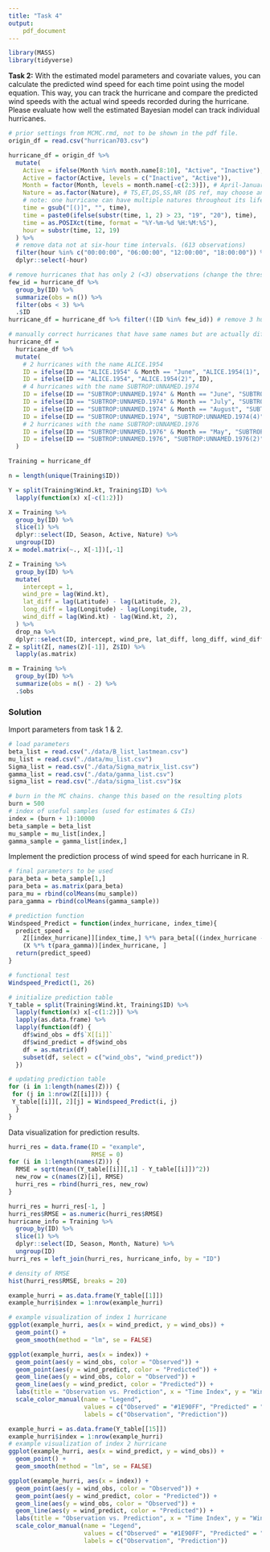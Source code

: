 ```yaml
---
title: "Task 4"
output: 
    pdf_document
---
```


```r
library(MASS)
library(tidyverse)
```

**Task 2:** With the estimated model parameters and covariate values, you can calculate the predicted wind speed for each time point using the model equation. This way, you can track the hurricane and compare the predicted wind speeds with the actual wind speeds recorded during the hurricane. Please evaluate how well the estimated Bayesian model can track individual hurricanes.

```r
# prior settings from MCMC.rmd, not to be shown in the pdf file.
origin_df = read.csv("hurrican703.csv")

hurricane_df = origin_df %>% 
  mutate(
    Active = ifelse(Month %in% month.name[8:10], "Active", "Inactive"),
    Active = factor(Active, levels = c("Inactive", "Active")),
    Month = factor(Month, levels = month.name[-c(2:3)]), # April-January (January ref, may choose another)
    Nature = as.factor(Nature), # TS,ET,DS,SS,NR (DS ref, may choose another)
    # note: one hurricane can have multiple natures throughout its life
    time = gsub("[()]", "", time),
    time = paste0(ifelse(substr(time, 1, 2) > 23, "19", "20"), time),
    time = as.POSIXct(time, format = "%Y-%m-%d %H:%M:%S"),
    hour = substr(time, 12, 19)
  ) %>% 
  # remove data not at six-hour time intervals. (613 observations)
  filter(hour %in% c("00:00:00", "06:00:00", "12:00:00", "18:00:00")) %>% 
  dplyr::select(-hour)

# remove hurricanes that has only 2 (<3) observations (change the threshold if you wish)
few_id = hurricane_df %>% 
  group_by(ID) %>% 
  summarize(obs = n()) %>% 
  filter(obs < 3) %>% 
  .$ID
hurricane_df = hurricane_df %>% filter(!(ID %in% few_id)) # remove 3 hurricanes

# manually correct hurricanes that have same names but are actually different
hurricane_df = 
  hurricane_df %>% 
  mutate(
    # 2 hurricanes with the name ALICE.1954
    ID = ifelse(ID == "ALICE.1954" & Month == "June", "ALICE.1954(1)", ID),
    ID = ifelse(ID == "ALICE.1954", "ALICE.1954(2)", ID),
    # 4 hurricanes with the name SUBTROP:UNNAMED.1974
    ID = ifelse(ID == "SUBTROP:UNNAMED.1974" & Month == "June", "SUBTROP:UNNAMED.1974(1)", ID),
    ID = ifelse(ID == "SUBTROP:UNNAMED.1974" & Month == "July", "SUBTROP:UNNAMED.1974(2)", ID),
    ID = ifelse(ID == "SUBTROP:UNNAMED.1974" & Month == "August", "SUBTROP:UNNAMED.1974(3)", ID),
    ID = ifelse(ID == "SUBTROP:UNNAMED.1974", "SUBTROP:UNNAMED.1974(4)", ID),
    # 2 hurricanes with the name SUBTROP:UNNAMED.1976
    ID = ifelse(ID == "SUBTROP:UNNAMED.1976" & Month == "May", "SUBTROP:UNNAMED.1976(1)", ID),
    ID = ifelse(ID == "SUBTROP:UNNAMED.1976", "SUBTROP:UNNAMED.1976(2)", ID)
  )

Training = hurricane_df

n = length(unique(Training$ID))

Y = split(Training$Wind.kt, Training$ID) %>% 
  lapply(function(x) x[-c(1:2)])

X = Training %>% 
  group_by(ID) %>% 
  slice(1) %>% 
  dplyr::select(ID, Season, Active, Nature) %>% 
  ungroup(ID)
X = model.matrix(~., X[-1])[,-1]

Z = Training %>% 
  group_by(ID) %>% 
  mutate(
    intercept = 1,
    wind_pre = lag(Wind.kt),
    lat_diff = lag(Latitude) - lag(Latitude, 2),
    long_diff = lag(Longitude) - lag(Longitude, 2),
    wind_diff = lag(Wind.kt) - lag(Wind.kt, 2),
  ) %>% 
  drop_na %>% 
  dplyr::select(ID, intercept, wind_pre, lat_diff, long_diff, wind_diff)
Z = split(Z[, names(Z)[-1]], Z$ID) %>% 
  lapply(as.matrix)

m = Training %>% 
  group_by(ID) %>% 
  summarize(obs = n() - 2) %>% 
  .$obs
```

### Solution

Import parameters from task 1 & 2.
```r
# load parameters
beta_list = read.csv("./data/B_list_lastmean.csv")
mu_list = read.csv("./data/mu_list.csv")
Sigma_list = read.csv("./data/Sigma_matrix_list.csv")
gamma_list = read.csv("./data/gamma_list.csv")
sigma_list = read.csv("./data/sigma_list.csv")$x

# burn in the MC chains. change this based on the resulting plots
burn = 500 
# index of useful samples (used for estimates & CIs)
index = (burn + 1):10000
beta_sample = beta_list
mu_sample = mu_list[index,]
gamma_sample = gamma_list[index,]
```

Implement the prediction process of wind speed for each hurricane in R.
```r
# final parameters to be used
para_beta = beta_sample[1,]
para_beta = as.matrix(para_beta)
para_mu = rbind(colMeans(mu_sample))
para_gamma = rbind(colMeans(gamma_sample))

# prediction function
Windspeed_Predict = function(index_hurricane, index_time){
  predict_speed = 
    Z[[index_hurricane]][index_time,] %*% para_beta[((index_hurricane - 1) * 5 + 1):((index_hurricane - 1) * 5 + 5)] + 
    (X %*% t(para_gamma))[index_hurricane, ]
  return(predict_speed)
}

# functional test
Windspeed_Predict(1, 26)

# initialize prediction table
Y_table = split(Training$Wind.kt, Training$ID) %>% 
  lapply(function(x) x[-c(1:2)]) %>%
  lapply(as.data.frame) %>%
  lapply(function(df) {
    df$wind_obs = df$`X[[i]]`
    df$wind_predict = df$wind_obs
    df = as.matrix(df)
    subset(df, select = c("wind_obs", "wind_predict"))
  })

# updating prediction table
for (i in 1:length(names(Z))) {
 for (j in 1:nrow(Z[[i]])) {
 Y_table[[i]][, 2][j] = Windspeed_Predict(i, j)
  } 
}
```

Data visualization for prediction results.
```r
hurri_res = data.frame(ID = "example",
                       RMSE = 0)
for (i in 1:length(names(Z))) {
  RMSE = sqrt(mean((Y_table[[i]][,1] - Y_table[[i]])^2))
  new_row = c(names(Z)[i], RMSE)
  hurri_res = rbind(hurri_res, new_row)
}

hurri_res = hurri_res[-1, ]
hurri_res$RMSE = as.numeric(hurri_res$RMSE)
hurricane_info = Training %>% 
  group_by(ID) %>% 
  slice(1) %>% 
  dplyr::select(ID, Season, Month, Nature) %>% 
  ungroup(ID)
hurri_res = left_join(hurri_res, hurricane_info, by = "ID")

# density of RMSE
hist(hurri_res$RMSE, breaks = 20)

example_hurri = as.data.frame(Y_table[[1]])
example_hurri$index = 1:nrow(example_hurri)

# example visualization of index 1 hurricane
ggplot(example_hurri, aes(x = wind_predict, y = wind_obs)) + 
  geom_point() + 
  geom_smooth(method = "lm", se = FALSE)

ggplot(example_hurri, aes(x = index)) +
  geom_point(aes(y = wind_obs, color = "Observed")) +
  geom_point(aes(y = wind_predict, color = "Predicted")) +
  geom_line(aes(y = wind_obs, color = "Observed")) +
  geom_line(aes(y = wind_predict, color = "Predicted")) +
  labs(title = "Observation vs. Prediction", x = "Time Index", y = "Wind Speed") +
  scale_color_manual(name = "Legend",
                     values = c("Observed" = "#1E90FF", "Predicted" = "orange"),
                     labels = c("Observation", "Prediction"))

example_hurri = as.data.frame(Y_table[[15]])
example_hurri$index = 1:nrow(example_hurri)
# example visualization of index 2 hurricane
ggplot(example_hurri, aes(x = wind_predict, y = wind_obs)) + 
  geom_point() + 
  geom_smooth(method = "lm", se = FALSE)

ggplot(example_hurri, aes(x = index)) +
  geom_point(aes(y = wind_obs, color = "Observed")) +
  geom_point(aes(y = wind_predict, color = "Predicted")) +
  geom_line(aes(y = wind_obs, color = "Observed")) +
  geom_line(aes(y = wind_predict, color = "Predicted")) +
  labs(title = "Observation vs. Prediction", x = "Time Index", y = "Wind Speed") +
  scale_color_manual(name = "Legend",
                     values = c("Observed" = "#1E90FF", "Predicted" = "orange"),
                     labels = c("Observation", "Prediction"))
```

